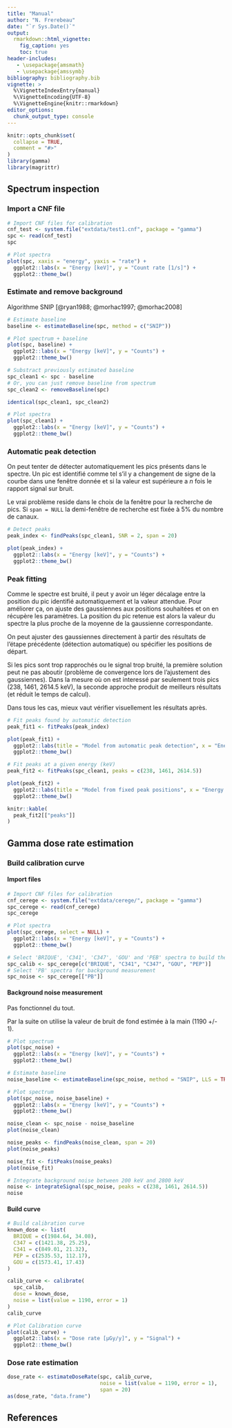 ```yaml
---
title: "Manual"
author: "N. Frerebeau"
date: "`r Sys.Date()`"
output:
  rmarkdown::html_vignette:
    fig_caption: yes
    toc: true
header-includes:
   - \usepackage{amsmath}
   - \usepackage{amssymb}
bibliography: bibliography.bib
vignette: >
  %\VignetteIndexEntry{manual}
  %\VignetteEncoding{UTF-8}
  %\VignetteEngine{knitr::rmarkdown}
editor_options: 
  chunk_output_type: console
---
```


```r
knitr::opts_chunk$set(
  collapse = TRUE,
  comment = "#>"
)
library(gamma)
library(magrittr)
```

## Spectrum inspection
### Import a CNF file
```r
# Import CNF files for calibration
cnf_test <- system.file("extdata/test1.cnf", package = "gamma")
spc <- read(cnf_test)
spc

# Plot spectra
plot(spc, xaxis = "energy", yaxis = "rate") +
  ggplot2::labs(x = "Energy [keV]", y = "Count rate [1/s]") +
  ggplot2::theme_bw()
```

### Estimate and remove background
Algorithme SNIP [@ryan1988; @morhac1997; @morhac2008]

```r
# Estimate baseline
baseline <- estimateBaseline(spc, method = c("SNIP"))

# Plot spectrum + baseline
plot(spc, baseline) +
  ggplot2::labs(x = "Energy [keV]", y = "Counts") +
  ggplot2::theme_bw()
```

```r
# Substract previously estimated baseline
spc_clean1 <- spc - baseline
# Or, you can just remove baseline from spectrum
spc_clean2 <- removeBaseline(spc)

identical(spc_clean1, spc_clean2)

# Plot spectra
plot(spc_clean1) +
  ggplot2::labs(x = "Energy [keV]", y = "Counts") +
  ggplot2::theme_bw()
```

### Automatic peak detection
On peut tenter de détecter automatiquement les pics présents dans le spectre.
Un pic est identifié comme tel s'il y a changement de signe de la courbe dans une fenêtre donnée et si la valeur est supérieure a *n* fois le rapport signal sur bruit.

Le vrai problème reside dans le choix de la fenêtre pour la recherche de pics.
Si `span = NULL` la demi-fenêtre de recherche est fixée à 5% du nombre de canaux.

```r
# Detect peaks
peak_index <- findPeaks(spc_clean1, SNR = 2, span = 20)

plot(peak_index) +
  ggplot2::labs(x = "Energy [keV]", y = "Counts") +
  ggplot2::theme_bw()
```

### Peak fitting
Comme le spectre est bruité, il peut y avoir un léger décalage entre la position du pic identifié automatiquement et la valeur attendue. Pour améliorer ça, on ajuste des gaussiennes aux positions souhaitées et on en récupère les paramètres. La position du pic retenue est alors la valeur du spectre la plus proche de la moyenne de la gaussienne correspondante.

On peut ajuster des gaussiennes directement à partir des résultats de l'étape précédente (détection automatique) ou spécifier les positions de départ.

Si les pics sont trop rapprochés ou le signal trop bruité, la première solution peut ne pas aboutir (problème de convergence lors de l'ajustement des gaussiennes). Dans la mesure où on est interessé par seulement trois pics (238, 1461, 2614.5 keV), la seconde approche produit de meilleurs résultats (et réduit le temps de calcul).

Dans tous les cas, mieux vaut vérifier visuellement les résultats après.

```r
# Fit peaks found by automatic detection
peak_fit1 <- fitPeaks(peak_index)

plot(peak_fit1) +
  ggplot2::labs(title = "Model from automatic peak detection", x = "Energy [keV]", y = "Counts") +
  ggplot2::theme_bw()

# Fit peaks at a given energy (keV)
peak_fit2 <- fitPeaks(spc_clean1, peaks = c(238, 1461, 2614.5))

plot(peak_fit2) +
  ggplot2::labs(title = "Model from fixed peak positions", x = "Energy [keV]", y = "Counts") +
  ggplot2::theme_bw()
```

```r
knitr::kable(
  peak_fit2[["peaks"]]
)
```

## Gamma dose rate estimation
### Build calibration curve
#### Import files
```r
# Import CNF files for calibration
cnf_cerege <- system.file("extdata/cerege/", package = "gamma")
spc_cerege <- read(cnf_cerege)
spc_cerege

# Plot spectra
plot(spc_cerege, select = NULL) +
  ggplot2::labs(x = "Energy [keV]", y = "Counts") +
  ggplot2::theme_bw()

# Select 'BRIQUE', 'C341', 'C347', 'GOU' and 'PEB' spectra to build the curve
spc_calib <- spc_cerege[c("BRIQUE", "C341", "C347", "GOU", "PEP")]
# Select 'PB' spectra for background measurement
spc_noise <- spc_cerege[["PB"]]
```

#### Background noise measurement
Pas fonctionnel du tout.

Par la suite on utilise la valeur de bruit de fond estimée à la main (1190 +/- 1).
```r
# Plot spectrum
plot(spc_noise) +
  ggplot2::labs(x = "Energy [keV]", y = "Counts") +
  ggplot2::theme_bw()
```

```r
# Estimate baseline
noise_baseline <- estimateBaseline(spc_noise, method = "SNIP", LLS = TRUE, m = 20)

# Plot spectrum
plot(spc_noise, noise_baseline) +
  ggplot2::labs(x = "Energy [keV]", y = "Counts") +
  ggplot2::theme_bw()

noise_clean <- spc_noise - noise_baseline
plot(noise_clean)

noise_peaks <- findPeaks(noise_clean, span = 20)
plot(noise_peaks)

noise_fit <- fitPeaks(noise_peaks)
plot(noise_fit)

# Integrate background noise between 200 keV and 2800 keV
noise <- integrateSignal(spc_noise, peaks = c(238, 1461, 2614.5))
noise
```

#### Build curve

```r
# Build calibration curve
known_dose <- list(
  BRIQUE = c(1984.64, 34.08),
  C347 = c(1421.38, 25.25),
  C341 = c(849.01, 21.32),
  PEP = c(2535.53, 112.17),
  GOU = c(1573.41, 17.43)
)

calib_curve <- calibrate(
  spc_calib,
  dose = known_dose,
  noise = list(value = 1190, error = 1)
)
calib_curve

# Plot Calibration curve
plot(calib_curve) +
  ggplot2::labs(x = "Dose rate [µGy/y]", y = "Signal") +
  ggplot2::theme_bw()
```

### Dose rate estimation
```r
dose_rate <- estimateDoseRate(spc, calib_curve, 
                              noise = list(value = 1190, error = 1),
                              span = 20)
as(dose_rate, "data.frame")
```

## References
